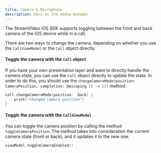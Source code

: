 ```yaml
---
title: Camera & Microphone
description: Docs on the media manager
---
```


The StreamVideo iOS SDK supports toggling between the front and back camera of the iOS device while in a call.

There are two ways to change the camera, depending on whether you use the `CallViewModel` or the `Call` object directly.

#### Toggle the camera with the `Call` object

If you have your own presentation layer and want to directly handle the camera state, you can use the `Call` object directly to update the state. In order to do this, you should use the `changeCameraMode(position: CameraPosition, completion: @escaping () -> ())` method:


```swift
call.changeCameraMode(position: .back) {
	print("changed camera position")
}
```

#### Toggle the camera with the `CallViewModel`

You can toggle the camera position by calling the method `toggleCameraPosition`. The method takes into consideration the current camera state (front or back), and it updates it to the new one.

```swift
viewModel.toggleCameraEnabled()
```